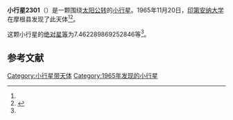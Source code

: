 {{Infobox planet
| bgcolour = #FFFFC0
| name = 2301 Whitford
| symbol = 
| image = 
| caption = 
| discovery = yes
| discovery_ref = 
| discoverer = [[印第安纳大学|印第安纳大学]]
| discovery_site = [[摩根县|摩根县]] 
| discovered = 1965年11月20日
| designations = yes
| mp_name = 
| named_after = 
| alt_names = 1965 WJ/ 1931 TR2 / 1944 BB / 1955 BC / 1967 GK1 / 1974 MD / 1976 UA4
| mp_category = [[主带小行星|主带小行星]]
| orbit_ref = <ref name="a">[http://ssd.jpl.nasa.gov/sbdb.cgi?sstr=2301 2301 Whitford] {{Wayback|url=http://ssd.jpl.nasa.gov/sbdb.cgi?sstr=2301 |date=20201021224740 }}，小行星數據庫瀏覽器（JPL Small-Body Database Browser）－[[美国国家航空航天局|美国国家航空航天局]]喷气推进实验室</ref>
| epoch = 2456400.5 (2013年4月18日更新)
| aphelion = {{convert|3.853040134593694|AU|km|3|abbr=on|lk=out}}
| perihelion = {{convert|2.503475125382116|AU|km|3|abbr=on}}
| semimajor = {{convert|3.178257629987905|AU|km|3|abbr=on}}
| eccentricity = 0.212312085
| period = 2069.579311 [[日|日]]<br />5.67[[儒略年|儒略年]]
| avg_speed = 
| inclination = 11.65084810220606
| asc_node = 79.05901710627654
| mean_anomaly = 
| arg_peri = 7.462289869252846
| satellites = 
| physical_characteristics = yes
| dimensions = 
| mass = 
| density = 
| surface_grav = 
| escape_velocity = 
| sidereal_day = 
| axial_tilt = 
| pole_ecliptic_lat = 
| pole_ecliptic_lon = 
| albedo = 
| temperatures= 
| temp_name1 = 
| mean_temp_1 = 
| max_temp_1 = 
| temp_name2 = 
| max_temp_2 = 
| spectral_type = 
| abs_magnitude = 7.462289869252846
}}

'''小行星2301'''（{{lang-en|2301 Whitford}}）是一颗围绕[[太阳|太阳]][[公转|公转]]的[[小行星|小行星]]。1965年11月20日，[[印第安纳大学|印第安纳大学]]在摩根县发现了此天体<ref name="a" /><ref>{{cite news|title=小行星列表|url=http://cfa-www.harvard.edu/iau/lists/NumberedMPs.txt|accessdate=2013-07-08|newspaper=哈佛大学|archive-date=2008-05-17|archive-url=https://web.archive.org/web/20080517010638/http://cfa-www.harvard.edu/iau/lists/NumberedMPs.txt|dead-url=no}}</ref>。

这颗小行星的[[绝对星等|绝对星等]]为7.462289869252846等<ref name="a" />。

==参考文献==
{{reflist}}
{{Minor Planet Number|[[小行星2300|小行星2300]]|[[小行星2302|小行星2302]]}}

{{小天体}}

[[Category:小行星带天体|Category:小行星带天体]]
[[Category:1965年发现的小行星|Category:1965年发现的小行星]]

{{asteroid-stub}}